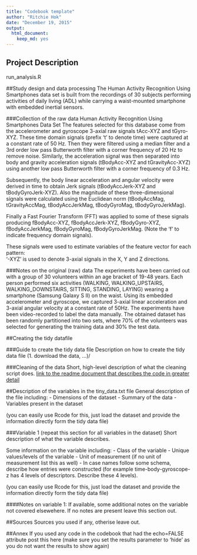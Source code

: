```yaml
---
title: "Codebook template"
author: "Ritchie Hok"
date: "December 19, 2015"
output:
  html_document:
    keep_md: yes
---
```


## Project Description
run_analysis.R

##Study design and data processing
The Human Activity Recognition Using Smartphones data set is built from the recordings of 30 subjects performing activities of daily living (ADL) while carrying a waist-mounted smartphone with embedded inertial sensors.

###Collection of the raw data
Human Activity Recognition Using Smartphones Data Set
The features selected for this database come from the accelerometer and gyroscope 3-axial raw signals tAcc-XYZ and tGyro-XYZ. These time domain signals (prefix 't' to denote time) were captured at a constant rate of 50 Hz. Then they were filtered using a median filter and a 3rd order low pass Butterworth filter with a corner frequency of 20 Hz to remove noise. Similarly, the acceleration signal was then separated into body and gravity acceleration signals (tBodyAcc-XYZ and tGravityAcc-XYZ) using another low pass Butterworth filter with a corner frequency of 0.3 Hz. 

Subsequently, the body linear acceleration and angular velocity were derived in time to obtain Jerk signals (tBodyAccJerk-XYZ and tBodyGyroJerk-XYZ). Also the magnitude of these three-dimensional signals were calculated using the Euclidean norm (tBodyAccMag, tGravityAccMag, tBodyAccJerkMag, tBodyGyroMag, tBodyGyroJerkMag). 

Finally a Fast Fourier Transform (FFT) was applied to some of these signals producing fBodyAcc-XYZ, fBodyAccJerk-XYZ, fBodyGyro-XYZ, fBodyAccJerkMag, fBodyGyroMag, fBodyGyroJerkMag. (Note the 'f' to indicate frequency domain signals). 

These signals were used to estimate variables of the feature vector for each pattern:  
'-XYZ' is used to denote 3-axial signals in the X, Y and Z directions.

###Notes on the original (raw) data 
The experiments have been carried out with a group of 30 volunteers within an age bracket of 19-48 years. Each person performed six activities (WALKING, WALKING_UPSTAIRS, WALKING_DOWNSTAIRS, SITTING, STANDING, LAYING) wearing a smartphone (Samsung Galaxy S II) on the waist. Using its embedded accelerometer and gyroscope, we captured 3-axial linear acceleration and 3-axial angular velocity at a constant rate of 50Hz. The experiments have been video-recorded to label the data manually. The obtained dataset has been randomly partitioned into two sets, where 70% of the volunteers was selected for generating the training data and 30% the test data. 

##Creating the tidy datafile

###Guide to create the tidy data file
Description on how to create the tidy data file (1. download the data, ...)/

###Cleaning of the data
Short, high-level description of what the cleaning script does. [link to the readme document that describes the code in greater detail]()

##Description of the variables in the tiny_data.txt file
General description of the file including:
 - Dimensions of the dataset
 - Summary of the data
 - Variables present in the dataset

(you can easily use Rcode for this, just load the dataset and provide the information directly form the tidy data file)

###Variable 1 (repeat this section for all variables in the dataset)
Short description of what the variable describes.

Some information on the variable including:
 - Class of the variable
 - Unique values/levels of the variable
 - Unit of measurement (if no unit of measurement list this as well)
 - In case names follow some schema, describe how entries were constructed (for example time-body-gyroscope-z has 4 levels of descriptors. Describe these 4 levels). 

(you can easily use Rcode for this, just load the dataset and provide the information directly form the tidy data file)

####Notes on variable 1:
If available, some additional notes on the variable not covered elsewehere. If no notes are present leave this section out.

##Sources
Sources you used if any, otherise leave out.

##Annex
If you used any code in the codebook that had the echo=FALSE attribute post this here (make sure you set the results parameter to 'hide' as you do not want the results to show again)
